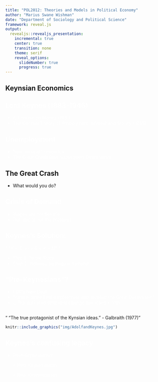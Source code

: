 ---
title: "POL2012: Theories and Models in Political Economy"
author: "Marius Swane Wishman"
date: "Department of Sociology and Political Science"
framework: reveal.js
output:
  revealjs::revealjs_presentation:
    incremental: true
    center: true
    transition: none
    theme: serif
    reveal_options:
      slideNumber: true
      progress: true
---


## Keynsian Economics

## <font color="white">Lord Keynes (1883-1946) {data-background="img/LordKeynes.jpg"}

- A Treatise on Money (1930)
- The General Theory of Employment, Interest and Money (1936)

</font>

## <font color="white"> Unemployment {data-background="img/LordKeynes.jpg"}

- Neoclassical Economics
- The Great Crash (and subsequent Depression)

</font>

## The Great Crash

- What would you do?

## <font color="white"> Crisis of Demand {data-background="img/LordKeynes.jpg"}

- Wages are not flexible
- But, that is not the problem!

</font>

## <font color="white"> Keynes's Solution: {data-background="img/LordKeynes.jpg"}

<q> "$Y=C+I+G+X-M$" </q>

- Step 1: Be the State
- Step 2: Increase aggregate demand

</font>

## <font color="white"> "Pre-Keynesians"? {data-background="img/LordKeynes.jpg"}

- FDR's New Deal
- Stalin provided full employment and avoided the Great Depression!
- ... But instituted structural change that killed $\pm$ 10m

</font>

##
<q> "The true protagonist of the Kynsian ideas." - Galbraith (1977)</q>

<p class="fragment">
```{r,  out.width = "400px", echo=F}
knitr::include_graphics("img/AdolfandKeynes.jpg")
```
</p>

## <font color="white">Keynes's confusing legacy {data-background="img/LordKeynes.jpg"}

- Post-Keynesianism <p class="fragment"> $\neq$ Neo-Keynesianism </p> <p class="fragment"> $\neq$ New Keynesianism </p>

</font>